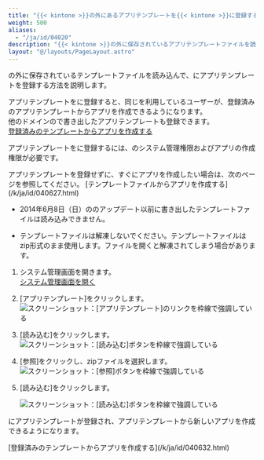 ```yaml
---
title: "{{< kintone >}}の外にあるアプリテンプレートを{{< kintone >}}に登録する"
weight: 500
aliases:
  - "/ja/id/04020"
description: "{{< kintone >}}の外に保存されているアプリテンプレートファイルを読み込んで、{{< kintone >}}内に登録する方法を説明しています。"
layout: "@/layouts/PageLayout.astro"
---
```




<Kintone />の外に保存されているテンプレートファイルを読み込んで、<Kintone />にアプリテンプレートを登録する方法を説明します。  

アプリテンプレートを<Kintone />に登録すると、同じ<Kintone />を利用しているユーザーが、登録済みのアプリテンプレートからアプリを作成できるようになります。  
他のドメインの<Kintone />で書き出したアプリテンプレートも登録できます。  
[登録済みのテンプレートからアプリを作成する](/k/ja/id/040632.html)

アプリテンプレートを<Kintone />に登録するには、<Kintone />のシステム管理権限およびアプリの作成権限が必要です。

<Hint>
アプリテンプレートを登録せずに、すぐにアプリを作成したい場合は、次のページを参照してください。  
[テンプレートファイルからアプリを作成する](/k/ja/id/040627.html)

</Hint>

<Note>


* 2014年6月8日（日）の<Kintone />のアップデート以前に書き出したテンプレートファイルは読み込みできません。

* テンプレートファイルは解凍しないでください。テンプレートファイルはzip形式のまま使用します。ファイルを開くと解凍されてしまう場合があります。


</Note>

1. <Kintone />システム管理画面を開きます。  
  [<Kintone />システム管理画面を開く](/k/ja/id/04046.html)

1. [アプリテンプレート]をクリックします。  
   <Img src="/k/kintone/img-ja/import_template_01.png" alt="スクリーンショット：[アプリテンプレート]のリンクを枠線で強調している" />

1. [読み込む]をクリックします。  
   <Img src="/k/kintone/img-ja/import_template_02.png" alt="スクリーンショット：[読み込む]ボタンを枠線で強調している" />

1. [参照]をクリックし、zipファイルを選択します。  
   <Img src="/k/kintone/img-ja/import_template_03.png" alt="スクリーンショット：[参照]ボタンを枠線で強調している" />

1. [読み込む]をクリックします。  

   <Img src="/k/kintone/img-ja/import_template_04.png" alt="スクリーンショット：[読み込む]ボタンを枠線で強調している" />
  <Kintone />にアプリテンプレートが登録され、アプリテンプレートから新しいアプリを作成できるようになります。

<Reference>
[登録済みのテンプレートからアプリを作成する](/k/ja/id/040632.html)

</Reference>
